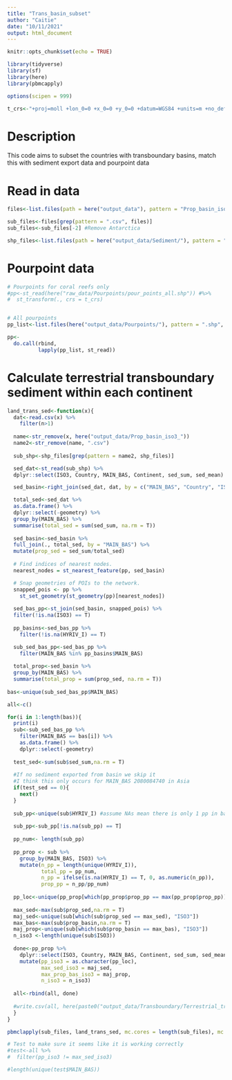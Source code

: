 ```yaml
---
title: "Trans_basin_subset"
author: "Caitie"
date: "10/11/2021"
output: html_document
---
```


```r
knitr::opts_chunk$set(echo = TRUE)
```

```r
library(tidyverse)
library(sf)
library(here)
library(pbmcapply)

options(scipen = 999)

t_crs<-"+proj=moll +lon_0=0 +x_0=0 +y_0=0 +datum=WGS84 +units=m +no_defs"
```

# Description

This code aims to subset the countries with transboundary basins, match this with sediment export data and pourpoint data

# Read in data

```r
files<-list.files(path = here("output_data"), pattern = "Prop_basin_iso3_", full.names = T)

sub_files<-files[grep(pattern = ".csv", files)]
sub_files<-sub_files[-2] #Remove Antarctica

shp_files<-list.files(path = here("output_data/Sediment/"), pattern = ".shp", full.names = T)
```

# Pourpoint data

```r
# Pourpoints for coral reefs only
#pp<-st_read(here("raw_data/Pourpoints/pour_points_all.shp")) #%>% 
#  st_transform(., crs = t_crs)


# All pourpoints
pp_list<-list.files(here("output_data/Pourpoints/"), pattern = ".shp", full.names = T)

pp<-
  do.call(rbind,
          lapply(pp_list, st_read))
```

# Calculate terrestrial transboundary sediment within each continent

```r
land_trans_sed<-function(x){
  dat<-read.csv(x) %>% 
    filter(n>1)
  
  name<-str_remove(x, here("output_data/Prop_basin_iso3_"))
  name2<-str_remove(name, ".csv")
  
  sub_shp<-shp_files[grep(pattern = name2, shp_files)]

  sed_dat<-st_read(sub_shp) %>% 
  dplyr::select(ISO3, Country, MAIN_BAS, Continent, sed_sum, sed_mean)

  sed_basin<-right_join(sed_dat, dat, by = c("MAIN_BAS", "Country", "ISO3", "Continent")) 

  total_sed<-sed_dat %>% 
  as.data.frame() %>% 
  dplyr::select(-geometry) %>% 
  group_by(MAIN_BAS) %>% 
  summarise(total_sed = sum(sed_sum, na.rm = T))
  
  sed_basin<-sed_basin %>% 
  full_join(., total_sed, by = "MAIN_BAS") %>% 
  mutate(prop_sed = sed_sum/total_sed)
  
  # Find indices of nearest nodes.
  nearest_nodes = st_nearest_feature(pp, sed_basin)

  # Snap geometries of POIs to the network.
  snapped_pois <- pp %>%
    st_set_geometry(st_geometry(pp)[nearest_nodes])
  
  sed_bas_pp<-st_join(sed_basin, snapped_pois) %>% 
  filter(!is.na(ISO3) == T)
  
  pp_basins<-sed_bas_pp %>% 
    filter(!is.na(HYRIV_I) == T)

  sub_sed_bas_pp<-sed_bas_pp %>% 
    filter(MAIN_BAS %in% pp_basins$MAIN_BAS)
  
  total_prop<-sed_basin %>% 
  group_by(MAIN_BAS) %>% 
  summarise(total_prop = sum(prop_sed, na.rm = T))
  
bas<-unique(sub_sed_bas_pp$MAIN_BAS)

all<-c()

for(i in 1:length(bas)){
  print(i)
  sub<-sub_sed_bas_pp %>% 
    filter(MAIN_BAS == bas[i]) %>% 
    as.data.frame() %>% 
    dplyr::select(-geometry)
  
  test_sed<-sum(sub$sed_sum,na.rm = T)
  
  #If no sediment exported from basin we skip it
  #I think this only occurs for MAIN_BAS 2080084740 in Asia
  if(test_sed == 0){ 
    next()
  }
  
  sub_pp<-unique(sub$HYRIV_I) #assume NAs mean there is only 1 pp in basin
  
  sub_pp<-sub_pp[!is.na(sub_pp) == T]
  
  pp_num<- length(sub_pp)
  
  pp_prop <- sub %>% 
    group_by(MAIN_BAS, ISO3) %>% 
    mutate(n_pp = length(unique(HYRIV_I)),
           total_pp = pp_num,
           n_pp = ifelse(is.na(HYRIV_I) == T, 0, as.numeric(n_pp)),
           prop_pp = n_pp/pp_num)
  
  pp_loc<-unique(pp_prop[which(pp_prop$prop_pp == max(pp_prop$prop_pp)), "ISO3"])
  
  max_sed<-max(sub$prop_sed,na.rm = T)
  maj_sed<-unique(sub[which(sub$prop_sed == max_sed), "ISO3"])
  max_bas<-max(sub$prop_basin,na.rm = T)
  maj_prop<-unique(sub[which(sub$prop_basin == max_bas), "ISO3"])
  n_iso3 <-length(unique(sub$ISO3))
  
  done<-pp_prop %>% 
    dplyr::select(ISO3, Country, MAIN_BAS, Continent, sed_sum, sed_mean, area_km2, b_area_km2, iso3_b_km2, prop_basin, n, total_sed, prop_sed, HYRIV_I, rv_d_3_, n_pp, total_pp, prop_pp) %>% 
    mutate(pp_iso3 = as.character(pp_loc),
           max_sed_iso3 = maj_sed,
           max_prop_bas_iso3 = maj_prop,
           n_iso3 = n_iso3) 
  
  all<-rbind(all, done)
  
  #write.csv(all, here(paste0("output_data/Transboundary/Terrestrial_transboundary_",name2,".csv")))
  }
}
```

```r
pbmclapply(sub_files, land_trans_sed, mc.cores = length(sub_files), mc.style = "ETA")
```


```r
# Test to make sure it seems like it is working correctly
#test<-all %>% 
#  filter(pp_iso3 != max_sed_iso3)

#length(unique(test$MAIN_BAS))
```


